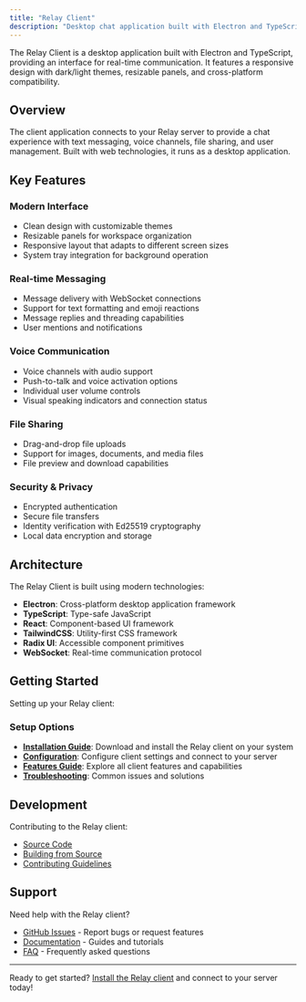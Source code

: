 ```yaml
---
title: "Relay Client"
description: "Desktop chat application built with Electron and TypeScript"
---
```


The Relay Client is a desktop application built with Electron and TypeScript, providing an interface for real-time communication. It features a responsive design with dark/light themes, resizable panels, and cross-platform compatibility.

## Overview

The client application connects to your Relay server to provide a chat experience with text messaging, voice channels, file sharing, and user management. Built with web technologies, it runs as a desktop application.

## Key Features

### Modern Interface

-   Clean design with customizable themes
-   Resizable panels for workspace organization
-   Responsive layout that adapts to different screen sizes
-   System tray integration for background operation

### Real-time Messaging

-   Message delivery with WebSocket connections
-   Support for text formatting and emoji reactions
-   Message replies and threading capabilities
-   User mentions and notifications

### Voice Communication

-   Voice channels with audio support
-   Push-to-talk and voice activation options
-   Individual user volume controls
-   Visual speaking indicators and connection status

### File Sharing

-   Drag-and-drop file uploads
-   Support for images, documents, and media files
-   File preview and download capabilities

### Security & Privacy

-   Encrypted authentication
-   Secure file transfers
-   Identity verification with Ed25519 cryptography
-   Local data encryption and storage

## Architecture

The Relay Client is built using modern technologies:

-   **Electron**: Cross-platform desktop application framework
-   **TypeScript**: Type-safe JavaScript
-   **React**: Component-based UI framework
-   **TailwindCSS**: Utility-first CSS framework
-   **Radix UI**: Accessible component primitives
-   **WebSocket**: Real-time communication protocol

## Getting Started

Setting up your Relay client:

### Setup Options

-   **[Installation Guide](/docs/client/getting-started)**: Download and install the Relay client on your system
-   **[Configuration](/docs/client/configuration)**: Configure client settings and connect to your server
-   **[Features Guide](/docs/client/features)**: Explore all client features and capabilities
-   **[Troubleshooting](/docs/client/troubleshooting)**: Common issues and solutions

## Development

Contributing to the Relay client:

-   [Source Code](https://github.com/RelayCore/relay-client)
-   [Building from Source](/docs/client/building)
-   [Contributing Guidelines](/docs/client/contributing)

## Support

Need help with the Relay client?

-   [GitHub Issues](https://github.com/RelayCore/relay-client/issues) - Report bugs or request features
-   [Documentation](/docs/client/getting-started) - Guides and tutorials
-   [FAQ](/docs/client/faq) - Frequently asked questions

---

Ready to get started? [Install the Relay client](/docs/client/getting-started) and connect to your server today!
